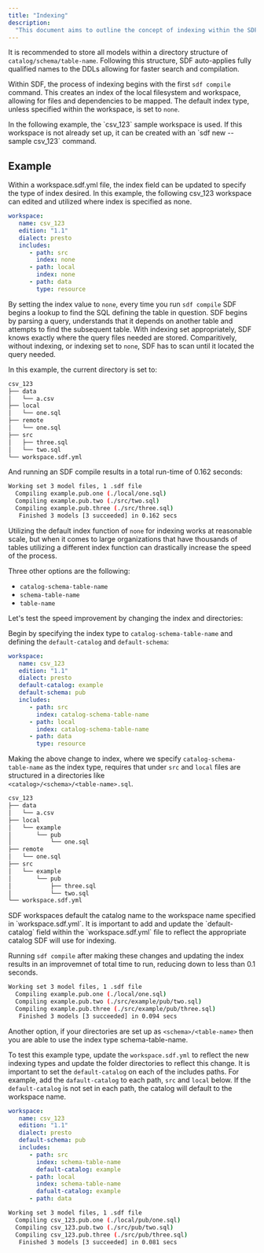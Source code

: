 ```yaml
---
title: "Indexing"
description:
  "This document aims to outline the concept of indexing within the SDF CLI and outline a specific example to better articulate how to take advantage of this powerful feature."
---
```


It is recommended to store all models within a directory structure of 
`catalog/schema/table-name`. Following this structure, SDF auto-applies 
fully qualified names to the DDLs allowing for faster search and compilation. 

Within SDF, the process of indexing begins with the first `sdf compile` command. 
This creates an index of the local filesystem and workspace, allowing for files 
and dependencies to be mapped. The default index type, unless specified within 
the workspace, is set to `none`.

<Note>
In the following example, the `csv_123` sample workspace is used. If this workspace is not already
set up, it can be created with an `sdf new --sample csv_123` command.
</Note>

## Example

<Steps> 
  <Step title= "Basic Index">

Within a workspace.sdf.yml file, the index field can be updated to specify 
the type of index desired. In this example, the following csv_123 workspace 
can edited and utilized where index is specified as none. 


```yaml workspace.sdf.yml
workspace:
   name: csv_123
   edition: "1.1"
   dialect: presto
   includes:
      - path: src
        index: none
      - path: local
        index: none
      - path: data
        type: resource
```
By setting the index value to `none`, every time you run `sdf compile` SDF begins a lookup to 
find the SQL defining the table in question. SDF begins by parsing a query, understands that it 
depends on another table and attempts to find the subsequent table. With indexing set appropriately,
 SDF knows exactly where the query files needed are stored. Comparitively, without indexing, or 
 indexing set to `none`, SDF has to scan until it located the query needed. 

In this example, the current directory is set to:

```bash
csv_123
├── data
│   └── a.csv
├── local
│   └── one.sql
├── remote
│   └── one.sql
├── src
│   ├── three.sql
│   └── two.sql
└── workspace.sdf.yml
```

And running an SDF compile results in a total run-time of 0.162 seconds:
```bash 
Working set 3 model files, 1 .sdf file
  Compiling example.pub.one (./local/one.sql)
  Compiling example.pub.two (./src/two.sql)
  Compiling example.pub.three (./src/three.sql)
   Finished 3 models [3 succeeded] in 0.162 secs
```
</Step>
<Step title= "Indexing at Scale with Catalog-Schema-Table-Name">

Utilizing the default index function of `none` for indexing works at reasonable scale, 
but when it comes to large organizations that have thousands of tables utilizing a different 
index function can drastically increase the speed of the process. 

Three other options are the following:

- `catalog-schema-table-name`
- `schema-table-name`
- `table-name`

Let's test the speed improvement by changing the index and directories:

Begin by specifying the index type to `catalog-schema-table-name` and defining the `default-catalog` and `default-schema`:
```yaml workspace.sdf.yml
workspace:
   name: csv_123
   edition: "1.1"
   dialect: presto
   default-catalog: example
   default-schema: pub
   includes:
      - path: src
        index: catalog-schema-table-name
      - path: local
        index: catalog-schema-table-name
      - path: data
        type: resource
```

Making the above change to index, where we specify `catalog-schema-table-name` as 
the index type, requires that under `src` and `local` files are structured in a directories like  
`<catalog>/<schema>/<table-name>.sql`.
```bash
csv_123
├── data
│   └── a.csv
├── local
│   └── example
│       └── pub
│           └── one.sql
├── remote
│   └── one.sql
├── src
│   └── example
│       └── pub
│           ├── three.sql
│           └── two.sql
└── workspace.sdf.yml
```

<Note>
SDF workspaces default the catalog name to the workspace name specified in `workspace.sdf.yml`. It is 
important to add and update the `default-catalog` field within the `workspace.sdf.yml` file to reflect 
the appropriate catalog SDF will use for indexing. 
</Note>

Running `sdf compile` after making these changes and updating the index results in an improvemnet of total 
time to run, reducing down to less than 0.1 seconds. 

```bash 
Working set 3 model files, 1 .sdf file
  Compiling example.pub.one (./local/one.sql)
  Compiling example.pub.two (./src/example/pub/two.sql)
  Compiling example.pub.three (./src/example/pub/three.sql)
   Finished 3 models [3 succeeded] in 0.094 secs
```
</Step>

<Step title = "Indexing with Schema-Table-Name">

Another option, if your directories are set up as `<schema>/<table-name>` then you 
are able to use the index type schema-table-name. 

To test this example type, update the `workspace.sdf.yml` to reflect the new indexing types and update 
the folder directories to reflect this change. It is important to set the `default-catalog` on each 
of the includes paths. For example, add the `dafault-catalog` to each path, `src` and `local` below. 
If the `default-catalog` is not set in each path, the catalog will default to the workspace name.

```yaml workspace.sdf.yml
workspace:
   name: csv_123
   edition: "1.1"
   dialect: presto
   default-schema: pub
   includes:
      - path: src
        index: schema-table-name
        default-catalog: example
      - path: local
        index: schema-table-name
        dafualt-catalog: example
      - path: data
```

```bash
Working set 3 model files, 1 .sdf file
  Compiling csv_123.pub.one (./local/pub/one.sql)
  Compiling csv_123.pub.two (./src/pub/two.sql)
  Compiling csv_123.pub.three (./src/pub/three.sql)
   Finished 3 models [3 succeeded] in 0.081 secs
```
</Step>
</Steps>
